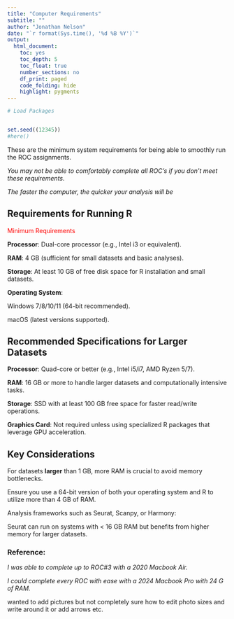 ```yaml
---
title: "Computer Requirements"
subtitle: ""
author: "Jonathan Nelson"
date: "`r format(Sys.time(), '%d %B %Y')`"
output:
  html_document: 
    toc: yes
    toc_depth: 5
    toc_float: true
    number_sections: no
    df_print: paged
    code_folding: hide
    highlight: pygments
---
```


```r
# Load Packages 


set.seed((12345))
#here()
```

These are the minimum system requirements for being able to smoothly run the ROC assignments. 

*You may not be able to comfortably complete all ROC’s if you don't meet these requirements.*

*The faster the computer, the quicker your analysis will be*

## Requirements for Running R

<span style="color:red;">Minimum Requirements</span>

**Processor**: Dual-core processor (e.g., Intel i3 or equivalent).

**RAM**: 4 GB (sufficient for small datasets and basic analyses).

**Storage**: At least 10 GB of free disk space for R installation and small datasets.

**Operating System**:

Windows 7/8/10/11 (64-bit recommended).

macOS (latest versions supported).


## Recommended Specifications for Larger Datasets

**Processor**: Quad-core or better (e.g., Intel i5/i7, AMD Ryzen 5/7).

**RAM**: 16 GB or more to handle larger datasets and computationally intensive tasks.

**Storage**: SSD with at least 100 GB free space for faster read/write operations.

**Graphics Card**: Not required unless using specialized R packages that leverage GPU acceleration.

## Key Considerations

For datasets **larger** than 1 GB, more RAM is crucial to avoid memory bottlenecks.

Ensure you use a 64-bit version of both your operating system and R to utilize more than 4 GB of RAM.

Analysis frameworks such as Seurat, Scanpy, or Harmony:

Seurat can run on systems with < 16 GB RAM but benefits from higher memory for larger datasets.

### Reference:

*I was able to complete up to ROC#3 with a 2020 Macbook Air.*

*I could complete every ROC with ease with a 2024 Macbook Pro with 24 G of RAM.*

wanted to add pictures but not completely sure how to edit photo sizes and write around it or add arrows etc. 
